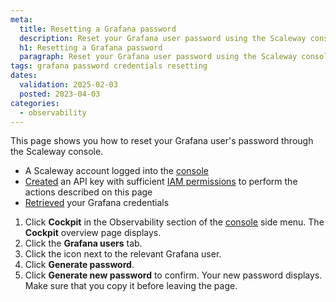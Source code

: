 ```yaml
---
meta:
  title: Resetting a Grafana password
  description: Reset your Grafana user password using the Scaleway console.
  h1: Resetting a Grafana password
  paragraph: Reset your Grafana user password using the Scaleway console.
tags: grafana password credentials resetting
dates:
  validation: 2025-02-03
  posted: 2023-04-03
categories:
  - observability
---
```


This page shows you how to reset your Grafana user's password through the Scaleway console.

<Macro id="requirements" />

  - A Scaleway account logged into the [console](https://console.scaleway.com)
  - [Created](/iam/how-to/create-api-keys/) an API key with sufficient [IAM permissions](/iam/reference-content/permission-sets/) to perform the actions described on this page
  - [Retrieved](/cockpit/how-to/retrieve-grafana-credentials/) your Grafana credentials


1. Click **Cockpit** in the Observability section of the [console](https://console.scaleway.com/) side menu. The **Cockpit** overview page displays.
2. Click the **Grafana users** tab.
3. Click the <Icon name="more" /> icon next to the relevant Grafana user.
4. Click **Generate password**.
5. Click **Generate new password** to confirm. Your new password displays. Make sure that you copy it before leaving the page.
